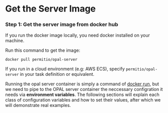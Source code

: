 # Get the Server Image

### Step 1: Get the server image from docker hub

If you run the docker image locally, you need docker installed on your machine.

Run this command to get the image:

```
docker pull permitio/opal-server
```

If you run in a cloud environment (e.g: AWS ECS), specify `permitio/opal-server` in your task definition or equivalent.

Running the opal server container is simply a command of [docker run](#example-docker-run), but we need to pipe to the OPAL server container the neccessary configration it needs via **environment variables**. The following sections will explain each class of configuration variables and how to set their values, after which we will demonstrate real examples.
